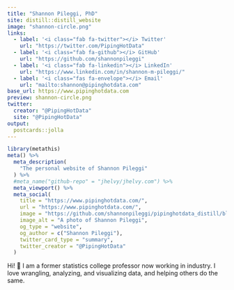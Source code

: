 ```yaml
---
title: "Shannon Pileggi, PhD"
site: distill::distill_website
image: "shannon-circle.png"
links:
  - label: '<i class="fab fa-twitter"></i> Twitter'
    url: "https://twitter.com/PipingHotData"
  - label: '<i class="fab fa-github"></i> GitHub'
    url: "https://github.com/shannonpileggi"
  - label: '<i class="fab fa-linkedin"></i> LinkedIn'
    url: "https://www.linkedin.com/in/shannon-m-pileggi/"
  - label: '<i class="fas fa-envelope"></i> Email'
    url: "mailto:shannon@pipinghotdata.com"
base_url: https://www.pipinghotdata.com
preview: shannon-circle.png
twitter:
  creator: "@PipingHotData"
  site: "@PipingHotData"
output:
  postcards::jolla
---
```

 
```r
library(metathis)
meta() %>%
  meta_description(
    "The personal website of Shannon Pileggi"
  ) %>%
  #meta_name("github-repo" = "jhelvy/jhelvy.com") %>%
  meta_viewport() %>%
  meta_social(
    title = "https://www.pipinghotdata.com/",
    url = "https://www.pipinghotdata.com/",
    image = "https://github.com/shannonpileggi/pipinghotdata_distill/blob/master/shannon-circle.png?raw=true",
    image_alt = "A photo of Shannon Pileggi",
    og_type = "website",
    og_author = c("Shannon Pileggi"),
    twitter_card_type = "summary",
    twitter_creator = "@PipingHotData"
  )
```
 
Hi! <span class="wave">👋</span> I am a former statistics college professor now working in industry. I love wrangling, analyzing, and visualizing data, and helping others do the same. 
